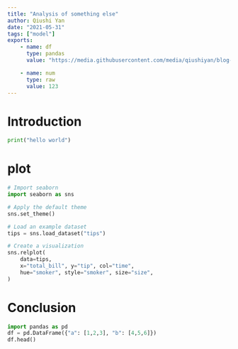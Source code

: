 ```yaml
---
title: "Analysis of something else"
author: Qiushi Yan
date: "2021-05-31"
tags: ["model"]
exports:
    - name: df
      type: pandas
      value: "https://media.githubusercontent.com/media/qiushiyan/blog-data/main/codes.csv"

    - name: num
      type: raw
      value: 123
---
```


# Introduction

```python
print("hello world")
```

# plot

```python
# Import seaborn
import seaborn as sns

# Apply the default theme
sns.set_theme()

# Load an example dataset
tips = sns.load_dataset("tips")

# Create a visualization
sns.relplot(
    data=tips,
    x="total_bill", y="tip", col="time",
    hue="smoker", style="smoker", size="size",
)
```

# Conclusion

```python
import pandas as pd
df = pd.DataFrame({"a": [1,2,3], "b": [4,5,6]})
df.head()
```

